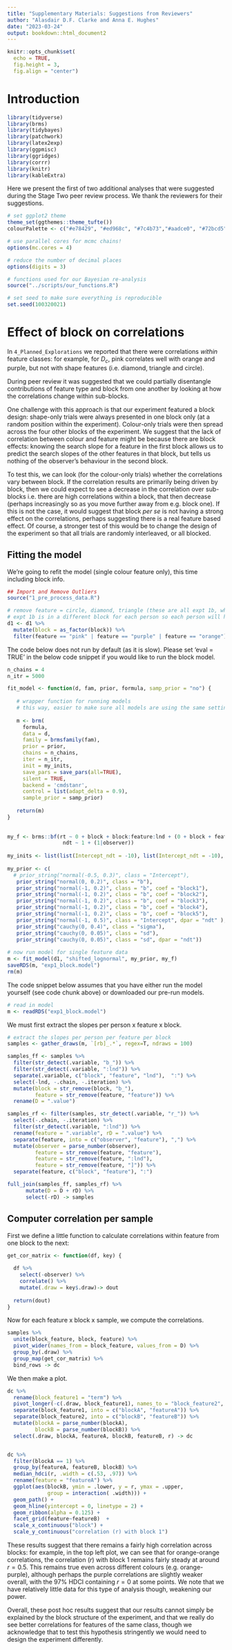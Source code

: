```yaml
---
title: "Supplementary Materials: Suggestions from Reviewers"
author: "Alasdair D.F. Clarke and Anna E. Hughes"
date: "2023-03-24"
output: bookdown::html_document2
---
```


```r
knitr::opts_chunk$set(
  echo = TRUE,
  fig.height = 3,
  fig.align = "center")
```

# Introduction

```r
library(tidyverse)
library(brms)
library(tidybayes)
library(patchwork)
library(latex2exp)
library(ggpmisc)
library(ggridges)
library(corrr)
library(knitr)
library(kableExtra)
```

Here we present the first of two additional analyses that were suggested during the Stage Two peer review process. We thank the reviewers for their suggestions. 


```r
# set ggplot2 theme
theme_set(ggthemes::theme_tufte())
colourPalette <- c("#e78429", "#ed968c", "#7c4b73","#aadce0", "#72bcd5", "528fad")

# use parallel cores for mcmc chains!
options(mc.cores = 4)

# reduce the number of decimal places
options(digits = 3)

# functions used for our Bayesian re-analysis
source("../scripts/our_functions.R")

# set seed to make sure everything is reproducible 
set.seed(100320021)
```


# Effect of block on correlations

In `4_Planned_Explorations` we reported that there were correlations *within* feature classes: for example, for $D_c$, pink correlates well with orange and purple, but not with shape features (i.e. diamond, triangle and circle).

During peer review it was suggested that we could partially disentangle contributions of feature type and block from one another by looking at how the correlations change within sub-blocks. 

One challenge with this approach is that our experiment featured a block design: shape-only trials were always presented in one block only (at a random position within the experiment). Colour-only trials were then spread across the four other blocks of the experiment. We suggest that the lack of correlation between colour and feature might be because there are block effects: knowing the search slope for a feature in the first block allows us to predict the search slopes of the other features in that block, but tells us nothing of the observer's behaviour in the second block. 

To test this, we can look (for the colour-only trials) whether the correlations vary between block. If the correlation results are primarily being driven by block, then we could expect to see a decrease in the correlation over sub-blocks i.e. there are high correlations within a block, that then decrease (perhaps increasingly so as you move further away from e.g. block one). If this is not the case, it would suggest that block *per se* is not having a strong effect on the correlations, perhaps suggesting there is a real feature based effect. Of course, a stronger test of this would be to change the design of the experiment so that all trials are randomly interleaved, or all blocked.

## Fitting the model

We're going to refit the model (single colour feature only), this time including block info. 

```r
## Import and Remove Outliers 
source("1_pre_process_data.R")

# remove feature = circle, diamond, triangle (these are all expt 1b, which is blocked)
# expt 1b is in a different block for each person so each person will have one block missing at random.
d1 <- d1 %>% 
  mutate(block = as_factor(block)) %>%
  filter(feature == "pink" | feature == "purple" | feature == "orange")
```

The code below does not run by default (as it is slow). Please set 'eval = TRUE' in the below code snippet if you would like to run the block model.

```r

n_chains = 4
n_itr = 5000

fit_model <- function(d, fam, prior, formula, samp_prior = "no") { 
   
   # wrapper function for running models
   # this way, easier to make sure all models are using the same settings!
   
   m <- brm(
     formula,
     data = d,
     family = brmsfamily(fam),
     prior = prior,
     chains = n_chains,
     iter = n_itr,
     init = my_inits,
     save_pars = save_pars(all=TRUE),
     silent = TRUE,
     backend = 'cmdstanr',
     control = list(adapt_delta = 0.9),
     sample_prior = samp_prior)
   
   return(m)
}
 
 
my_f <- brms::bf(rt ~ 0 + block + block:feature:lnd + (0 + block + feature:lnd|observer),
                  ndt ~ 1 + (1|observer))
 
my_inits <- list(list(Intercept_ndt = -10), list(Intercept_ndt = -10), list(Intercept_ndt = -10), list(Intercept_ndt = -10))
 
my_prior <- c(
  # prior_string("normal(-0.5, 0.3)", class = "Intercept"),
   prior_string("normal(0, 0.2)", class = "b"),
   prior_string("normal(-1, 0.2)", class = "b", coef = "block1"),
   prior_string("normal(-1, 0.2)", class = "b", coef = "block2"),
   prior_string("normal(-1, 0.2)", class = "b", coef = "block3"),
   prior_string("normal(-1, 0.2)", class = "b", coef = "block4"),
   prior_string("normal(-1, 0.2)", class = "b", coef = "block5"),
   prior_string("normal(-1, 0.5)", class = "Intercept", dpar = "ndt" ),
   prior_string("cauchy(0, 0.4)", class = "sigma"),
   prior_string("cauchy(0, 0.05)", class = "sd"),
   prior_string("cauchy(0, 0.05)", class = "sd", dpar = "ndt"))
 
# now run model for single feature data
m <- fit_model(d1, "shifted_lognormal", my_prior, my_f)
saveRDS(m, "exp1_block.model")
rm(m)

```

The code snippet below assumes that you have either run the model yourself (see code chunk above) or downloaded our pre-run models.

```r

# read in model
m <- readRDS("exp1_block.model")

```

We must first extract the slopes per person x feature x block.

```r
# extract the slopes per person per feature per block
samples <- gather_draws(m, `[rb]_.*`, regex=T, ndraws = 100)

samples_ff <- samples %>%
  filter(str_detect(.variable, "b_")) %>%
  filter(str_detect(.variable, ":lnd")) %>%
  separate(.variable, c("block", "feature", "lnd"),  ":") %>%
  select(-lnd, -.chain, -.iteration) %>%
  mutate(block = str_remove(block, "b_"),
         feature = str_remove(feature, "feature")) %>%
  rename(D = ".value")

samples_rf <- filter(samples, str_detect(.variable, "r_")) %>% 
  select(-.chain, -.iteration) %>% 
  filter(str_detect(.variable, ":lnd")) %>%
  rename(feature = ".variable", rD = ".value") %>%
  separate(feature, into = c("observer", "feature"), ",") %>%
  mutate(observer = parse_number(observer),
         feature = str_remove(feature, "feature"),
         feature = str_remove(feature, ":lnd"),
         feature = str_remove(feature, "]")) %>%
  separate(feature, c("block", "feature"), ":") 

full_join(samples_ff, samples_rf) %>%
      mutate(D = D + rD) %>%
      select(-rD) -> samples
```

## Computer correlation per sample

First we define a little function to calculate correlations within feature from one block to the next:

```r

get_cor_matrix <- function(df, key) {
  
  df %>% 
    select(-observer) %>%
    correlate() %>%
    mutate(.draw = key$.draw)-> dout
  
  return(dout)
}
```

Now for each feature x block x sample, we compute the correlations.

```r

samples %>% 
  unite(block_feature, block, feature) %>%
  pivot_wider(names_from = block_feature, values_from = D) %>%
  group_by(.draw) %>%
  group_map(get_cor_matrix) %>%
  bind_rows -> dc
```

We then make a plot.

```r
dc %>% 
  rename(block_feature1 = "term") %>%
  pivot_longer(-c(.draw, block_feature1), names_to = "block_feature2", values_to = "r") %>%
  separate(block_feature1, into = c("blockA", "featureA")) %>%
  separate(block_feature2, into = c("blockB", "featureB")) %>%
  mutate(blockA = parse_number(blockA),
         blockB = parse_number(blockB)) %>%
  select(.draw, blockA, featureA, blockB, featureB, r) -> dc


dc %>%
  filter(blockA == 1) %>%
  group_by(featureA, featureB, blockB) %>%
  median_hdci(r, .width = c(.53, .97)) %>%
  rename(feature = "featureA") %>%
  ggplot(aes(blockB, ymin = .lower, y = r, ymax = .upper, 
             group = interaction( .width))) + 
  geom_path() + 
  geom_hline(yintercept = 0, linetype = 2) + 
  geom_ribbon(alpha = 0.125) + 
  facet_grid(feature~featureB)  +
  scale_x_continuous("block") +
  scale_y_continuous("correlation (r) with block 1")
```

These results suggest that there remains a fairly high correlation across blocks: for example, in the top left plot, we can see that for orange-orange correlations, the correlation ($r$) with block 1 remains fairly steady at around $r = 0.5$. This remains true even across different colours (e.g. orange-purple), although perhaps the purple correlations are slightly weaker overall, with the 97% HDCI containing $r = 0$ at some points. We note that we have relatively little data for this type of analysis though, weakening our power. 

Overall, these post hoc results suggest that our results cannot simply be explained by the block structure of the experiment, and that we really do see better correlations for features of the same class, though we acknowledge that to test this hypothesis stringently we would need to design the experiment differently.

